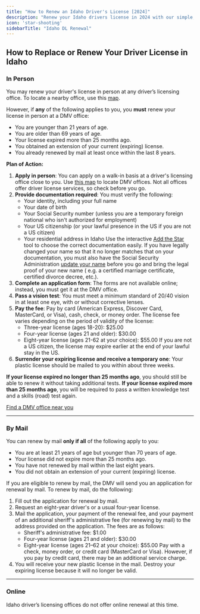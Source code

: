 ```yaml
---
title: "How to Renew an Idaho Driver's License [2024]"
description: "Renew your Idaho drivers license in 2024 with our simple, step-by-step guide. Find all the necessary requirements, forms, fees, and online renewal options to ensure a hassle-free experience. Stay legal and avoid fines - start your renewal process now!"
icon: 'star-shooting'
sidebarTitle: "Idaho DL Renewal"
---
```


## How to Replace or Renew Your Driver License in Idaho

### In Person

You may renew your driver's license in person at any driver’s licensing office. To locate a nearby office, use this [map](https://driving-tests.org/dmv-near-me/idaho-dmv-office-locations/).

However, if **any** of the following applies to you, you **must** renew your license in person at a DMV office:
- You are younger than 21 years of age.
- You are older than 69 years of age.
- Your license expired more than 25 months ago.
- You obtained an extension of your current (expiring) license.
- You already renewed by mail at least once within the last 8 years.

**Plan of Action:**
1. **Apply in person**: You can apply on a walk-in basis at a driver's licensing office close to you. Use [this map](https://driving-tests.org/dmv-near-me/idaho-dmv-office-locations/) to locate DMV offices. Not all offices offer driver license services, so check before you go.
2. **Provide documentation required**: You must verify the following:
   - Your identity, including your full name
   - Your date of birth
   - Your Social Security number (unless you are a temporary foreign national who isn't authorized for employment)
   - Your US citizenship (or your lawful presence in the US if you are not a US citizen)
   - Your residential address in Idaho
   Use the interactive [Add the Star](http://itd.idaho.gov/starcard/add-the-star-tool-01.html) tool to choose the correct documentation easily.
   If you have legally changed your name so that it no longer matches that on your documentation, you must also have the Social Security Administration [update your name](https://faq.ssa.gov/link/portal/34011/34019/Article/3749/How-do-I-change-or-correct-my-name-on-my-Social-Security-number-card) before you go and bring the legal proof of your new name ( e.g. a certified marriage certificate, certified divorce decree, etc.).
3. **Complete an application form**: The forms are not available online; instead, you must get it at the DMV office.
4. **Pass a vision test**: You must meet a minimum standard of 20/40 vision in at least one eye, with or without corrective lenses.
5. **Pay the fee**: Pay by card (American Express, Discover Card, MasterCard, or Visa), cash, check, or money order. The license fee varies depending on the period of validity of the license:
   - Three-year license (ages 18-20): $25.00
   - Four-year license (ages 21 and older): $30.00
   - Eight-year license (ages 21-62 at your choice): $55.00
   If you are not a US citizen, the license may expire earlier at the end of your lawful stay in the US.
6. **Surrender your expiring license and receive a temporary one**: Your plastic license should be mailed to you within about three weeks.

**If your license expired no longer than 25 months ago**, you should still be able to renew it without taking additional tests.
**If your license expired more than 25 months ago**, you will be required to pass a written knowledge test and a skills (road) test again.

[Find a DMV office near you](https://driving-tests.org/dmv-near-me/)

---

### By Mail

You can renew by mail **only if all** of the following apply to you:
- You are at least 21 years of age but younger than 70 years of age.
- Your license did not expire more than 25 months ago.
- You have not renewed by mail within the last eight years.
- You did not obtain an extension of your current (expiring) license.

If you are eligible to renew by mail, the DMV will send you an application for renewal by mail. To renew by mail, do the following:
1. Fill out the application for renewal by mail.
2. Request an eight-year driver's or a usual four-year license.
3. Mail the application, your payment of the renewal fee, and your payment of an additional sheriff's administrative fee (for renewing by mail) to the address provided on the application. The fees are as follows:
   - Sheriff's administrative fee: $1.00
   - Four-year license (ages 21 and older): $30.00
   - Eight-year license (ages 21–62 at your choice): $55.00
   Pay with a check, money order, or credit card (MasterCard or Visa). However, if you pay by credit card, there may be an additional service charge.
4. You will receive your new plastic license in the mail. Destroy your expiring license because it will no longer be valid.

---

### Online

Idaho driver’s licensing offices do not offer online renewal at this time.